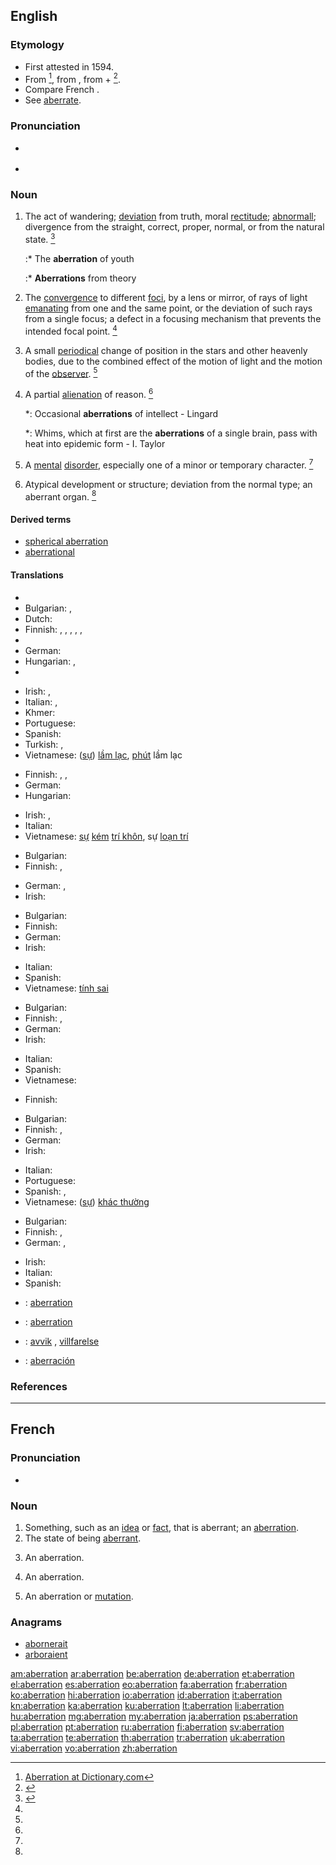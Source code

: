 ==English==
{{wikipedia}}

===Etymology===
* First attested in 1594. 
* From {{etyl|la}} {{term|aberratio|aberrātiō|relief, diversion|lang=la}} <ref>[http://dictionary.reference.com/browse/aberration Aberration at Dictionary.com]</ref>, from {{term|aberro|aberrō|wander away, go astray|lang=la}}, from {{term|ab||away|lang=la}} + {{term|erro|errō|wander|lang=la}}<ref>{{reference-book | last = Dobbie | first = Elliott K. | coauthors = Dunmore, C. William, et al. | editor = Barnhart, Robert K.| title = Chambers Dictionary of Etymology | origyear = 1998 | year = 2004 | publisher = Chambers Harrap Publishers Ltd | location = Edinburgh, Scotland | isbn =0550142304 | pages = 2}}</ref>.
* Compare French {{term|aberration|lang=fr}}. 
* See [[aberrate]].

===Pronunciation===
* {{a|US}} {{IPA|/ˌæb.əˈreɪ.ʃn̩/}}
* {{audio|en-us-aberration.ogg|Audio (US)}}

===Noun===
{{en-noun}}

# The act of wandering; [[deviation]] from truth, moral [[rectitude]]; [[abnormall]]; divergence from the straight, correct, proper, normal, or from the natural state. {{defdate|Late 16<sup>th</sup> century.}}<ref name=SOED>{{reference-book | last =| first = | authorlink =  | coauthors =  | editor =Brown, Lesley  | others =  | title = The Shorter Oxford English Dictionary | origdate =  | origyear = 1933| origmonth =  | url =  | format =  | accessdate =  | accessyear =  | accessmonth =  | edition = 5th | date =  | year =2003| month =  | publisher =Oxford University Press  | location =Oxford, UK | language =  | id =  | doi = | isbn =978-0-19-860575-7 | lccn = | ol = | pages =4| chapter =  | chapterurl =  | quote =}}</ref>
#:* The '''aberration''' of youth
#:* '''Aberrations''' from theory
# {{optics}} The [[convergence]] to different [[focus|foci]], by a lens or mirror, of rays of light [[emanating]] from one and the same point, or the deviation of such rays from a single focus; a defect in a focusing mechanism that prevents the intended focal point. {{defdate|Mid 18<sup>th</sup> century.}}<ref name=SOED/>
# {{astronomy}} A small [[periodical]] change of position in the stars and other heavenly bodies, due to the combined effect of the motion of light and the motion of the [[observer]]. {{defdate|Mid 18<sup>th</sup> century.}}<ref name=SOED/>
# A partial [[alienation]] of reason. {{defdate|Early 19<sup>th</sup> century.}}<ref name=SOED/>
#*: Occasional '''aberrations''' of intellect - Lingard
#*: Whims, which at first are the '''aberrations''' of a single brain, pass with heat into epidemic form - I. Taylor
# A [[mental]] [[disorder]], especially one of a minor or temporary character. {{defdate|Early 19<sup>th</sup> century.}}<ref name=SOED/>
# {{zoology|botany}} Atypical development or structure; deviation from the normal type; an aberrant organ. {{defdate|Mid 19<sup>th</sup> century.}}<ref name=SOED/>

====Derived terms====
* [[spherical aberration]]
* [[aberrational]]

====Translations====
{{trans-top|deviation}}
* {{trreq|ar}}
* Bulgarian: {{t+|bg|отклоняване|sc=Cyrl}}, {{t+|bg|отклонение|sc=Cyrl}}
* Dutch: {{t|nl|aberratie}}
* Finnish: {{t-|fi|poikkeama}}, {{t-|fi|poikkeavuus}}, {{t-|fi|eksyminen}}, {{t+|fi|hairahdus}}, {{t-|fi|harhautuminen}}, {{t-|fi|säännöttömyys}}
* {{trreq|fr}}
* German: {{t+|de|Aberration|f}}
* Hungarian: {{t+|hu|tévelygés}}, {{t-|hu|tévút}}
* {{trreq|is}}
{{trans-mid}}
* Irish: {{t-|ga|seachrán|m}}, {{t-|ga|iomrall|m}}
* Italian: {{t+|it|aberrazione|f}}, {{t+|it|deviazione|f}}
* Khmer: {{t-|km|ការភ្លាត់ភ្លាំង|tr=kaa ploat pleang|sc=Khmr}}
* Portuguese: {{t+|pt|aberração|f}}
* Spanish: {{t+|es|aberración|f}}
* Turkish: {{t+|tr|sapma}},  {{t+|tr|sapkınlık}}
* Vietnamese: ([[sự]]) [[lầm lạc]], [[phút]] lầm lạc
{{trans-bottom}}

{{trans-top|partial alienation of reason}}
* Finnish: {{t-|fi|ajatusvirhe}}, {{t+|fi|erehdys}}, {{t-|fi|harhapolku}}
* German: {{t+|de|Aberration|f}}
* Hungarian: {{t+|hu|aberráció}}
{{trans-mid}}
* Irish: {{t-|ga|seachrán|m}}, {{t-|ga|iomrall|m}}
* Italian: {{t+|it|alienazione|f}}
* Vietnamese: [[sự]] [[kém]] [[trí khôn]], sự [[loạn trí]]
{{trans-bottom}}

{{trans-top|minor or temporary mental disorder}}
* Bulgarian: {{t+|bg|умопомрачение|sc=Cyrl}}
* Finnish: {{t-|fi|poikkeama}}, {{t+|fi|aberraatio}}
{{trans-mid}}
* German: {{t+|de|Aberration|f}}, {{t+|de|Abweichung|f}}
* Irish: {{t-|ga|saobhadh|m}}
{{trans-bottom}}

{{trans-top|astronomy: small periodical change of position of heavenly bodies}}
* Bulgarian: {{t-|bg|аберация|f|tr=aberátsiya|sc=Cyrl}}
* Finnish: {{t+|fi|aberraatio}}
* German: {{t+|de|Aberration|f}}
* Irish: {{t-|ga|iomrall|m}}
{{trans-mid}}
* Italian: {{t+|it|aberrazione|f}}
* Spanish: {{t+|es|aberración|f}}
* Vietnamese: [[tính sai]]
{{trans-bottom}}

{{trans-top|optics: convergence to different foci}}
* Bulgarian: {{t-|bg|аберация|f|tr=aberátsiya|sc=Cyrl}}
* Finnish: {{t-|fi|poikkeama}}, {{t+|fi|aberraatio}}
* German: {{t+|de|Aberration|f}}
* Irish: {{t-|ga|iomrall|m}}
{{trans-mid}}
* Italian: {{t+|it|aberrazione|f}}
* Spanish: {{t+|es|aberración|f}}
* Vietnamese: {{t+|vi|quang sai}}
{{trans-bottom}}

{{trans-top|optics: producing of an unintended effect by the glancing}}
* Finnish: {{t-|fi|heijastus}}
{{trans-mid}}
{{trans-bottom}}

{{trans-top|physiology: deviation from the normal state}}
* Bulgarian: {{t-|bg|аберация|f|tr=aberátsiya|sc=Cyrl}}
* Finnish: {{t-|fi|poikkeama}}, {{t+|fi|aberraatio}}
* German: {{t+|de|Aberration|f}}
* Irish: {{t-|ga|iomrall|m}}
{{trans-mid}}
* Italian: {{t+|it|aberrazione|f}}
* Portuguese: {{t+|pt|aberração|f}}
* Spanish: {{t+|es|aberración|f}}, {{t-|es|perturbación mental|f}}
* Vietnamese: ([[sự]]) [[khác thường]]
{{trans-bottom}}

{{trans-top|zoology, botany: atypical development or structure}}
* Bulgarian: {{t-|bg|аберация|f|tr=aberátsiya|sc=Cyrl}}
* Finnish: {{t-|fi|harhamuunnos}}, {{t+|fi|aberraatio}}
* German: {{t+|de|Aberration|f}}, {{t+|de|Abweichung|f}}
{{trans-mid}}
* Irish: {{t-|ga|iomrall|m}}
* Italian: {{t+|it|aberrazione|f}}
* Spanish: {{t+|es|aberración|f}}
{{trans-bottom}}

{{checktrans-top}}
* {{ttbc|fr}}: [[aberration]]
* {{ttbc|ia}}: [[aberration]]
{{trans-mid}}
* {{ttbc|no}}: [[avvik]] {{n}}, [[villfarelse]] {{c}}
* {{ttbc|es}}: [[aberración]] {{f}}
{{trans-bottom}}

===References===
<references/>

----

==French==

===Pronunciation===
* {{audio|Fr-aberration.ogg|Audio}}

===Noun===
{{fr-noun|f}}

# Something, such as an [[idea]] or [[fact]], that is aberrant; an [[#English|aberration]].
# The state of being [[aberrant]].
# {{astronomy|lang=fr}} An aberration.
# {{optics|lang=fr}} An aberration.
# {{physiology|lang=fr}} An aberration or [[mutation]].

===Anagrams===
* [[abornerait#French|abornerait]]
* [[arboraient#French|arboraient]]

[[am:aberration]]
[[ar:aberration]]
[[be:aberration]]
[[de:aberration]]
[[et:aberration]]
[[el:aberration]]
[[es:aberration]]
[[eo:aberration]]
[[fa:aberration]]
[[fr:aberration]]
[[ko:aberration]]
[[hi:aberration]]
[[io:aberration]]
[[id:aberration]]
[[it:aberration]]
[[kn:aberration]]
[[ka:aberration]]
[[ku:aberration]]
[[lt:aberration]]
[[li:aberration]]
[[hu:aberration]]
[[mg:aberration]]
[[my:aberration]]
[[ja:aberration]]
[[ps:aberration]]
[[pl:aberration]]
[[pt:aberration]]
[[ru:aberration]]
[[fi:aberration]]
[[sv:aberration]]
[[ta:aberration]]
[[te:aberration]]
[[th:aberration]]
[[tr:aberration]]
[[uk:aberration]]
[[vi:aberration]]
[[vo:aberration]]
[[zh:aberration]]